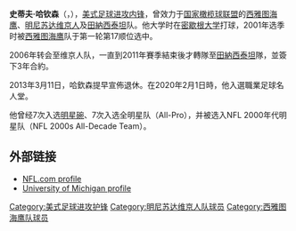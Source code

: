{{noteTA
|G1=NFL
}}

{{Infobox NFL player
|name=史蒂夫·哈琴森<br />Steve Hutchinson
|image=2009-0805-MN-067-SHutchinson.jpg
|image_size=200
|alt=
|caption=
|number=76, 73
|position=[[进攻护锋|进攻护锋]]
|birth_date={{Birth date and age|1977|11|1|mf=y}}
|birth_place=[[佛罗里达州|佛罗里达州]][[劳德代尔堡|劳德代尔堡]]
|death_date=
|death_place=
|heightft=6
|heightin=5
|weight=313
|highschool=Coral Springs高中
|college=[[密歇根大学|密歇根大学]]
|draftyear=2001年
|draftround=1
|draftpick=17
|debutyear=2001年
|debutteam=西雅图海鹰
|highlights=<nowiki></nowiki>
* 1次国联冠军（2005）
* 7次入选[[明星碗|明星碗]]（2003-2009）
* 5次入选全明星第一队（2003、2005、2007-2009）
* 2次入选全明星第二队（2004、2006）
* 入选NFL2000年代明星队
* 入选西雅图海鹰35周年明星队
* 1次NCAA全國錦標賽分區冠軍（College football national championships in NCAA Division I FBS）（1997）
* 1次大十區年度最佳進攻鋒線球員獎（Big Ten Offensive Lineman of the Year）（2000）
* 1次入選全美大學明星隊（Unanimous All-American）（2000）
|pastteams=
* [[西雅图海鹰|西雅图海鹰]] ({{NFL Year|2001}}–{{NFL Year|2005}})
* [[明尼苏达维京人|明尼苏达维京人]] ({{NFL Year|2006}}–{{NFL Year|2011}})
* [[田纳西巨神|田纳西巨神]] ({{NFL Year|2012}})
|statweek=17
|statseason=2012
|statlabel1=比赛场数
|statvalue1=169
|statlabel2=先发场数
|statvalue2=169
|nfl=steve-hutchinson
|pfr=HutcSt00
|HOF=steve-hutchinson
}}
'''史蒂夫·哈钦森'''（{{lang-en|Steve Hutchinson}}，{{bd|1977年|11月1日}}），[[美式足球|美式足球]][[进攻内锋|进攻内锋]]，曾效力于[[国家橄榄球联盟|国家橄榄球联盟]]的[[西雅图海鹰|西雅图海鹰]]、[[明尼苏达维京人|明尼苏达维京人]]及[[田納西泰坦|田納西泰坦]]队。他大学时在[[密歇根大学|密歇根大学]]打球，2001年选季时被[[西雅图海鹰|西雅图海鹰]]队于第一轮第17顺位选中。

2006年转会至维京人队，一直到2011年賽季結束後才轉隊至[[田納西泰坦|田納西泰坦]]隊，並簽下3年合約。

2013年3月11日，哈欽森提早宣佈退休。在2020年2月1日時，他入選職業足球名人堂。

他曾经7次入选[[明星碗|明星碗]]、7次入选全明星队（All-Pro），并被选入NFL 2000年代明星队（NFL 2000s All-Decade Team）。

== 外部链接 ==
{{commonscat|Steve Hutchinson}}
* [http://www.nfl.com/players/stevehutchinson/profile?id=HUT173616 NFL.com profile]{{Wayback|url=http://www.nfl.com/players/stevehutchinson/profile?id=HUT173616 |date=20101201121310 }}
* [http://bentley.umich.edu/athdept/football/fballam/aahutchs.htm University of Michigan profile]{{Wayback|url=http://bentley.umich.edu/athdept/football/fballam/aahutchs.htm |date=20110519153747 }}

{{NFL2000s}}

{{DEFAULTSORT:Hutchinson, Steve}}
[[Category:美式足球进攻护锋|Category:美式足球进攻护锋]]
[[Category:明尼苏达维京人队球员|Category:明尼苏达维京人队球员]]
[[Category:西雅图海鹰队球员|Category:西雅图海鹰队球员]]